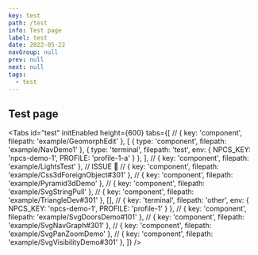 ```yaml
---
key: test
path: /test
info: Test page
label: test
date: 2022-05-22
navGroup: null
prev: null
next: null
tags:
  - test
---
```



## Test page

<Tabs
  id="test"
  initEnabled
  height={600}
  tabs={[
    // { key: 'component', filepath: 'example/GeomorphEdit' },
    [
      { type: 'component', filepath: 'example/NavDemo1' },
      { type: 'terminal', filepath: 'test', env: { NPCS_KEY: 'npcs-demo-1', PROFILE: 'profile-1-a' } },
    ],
    // { key: 'component', filepath: 'example/LightsTest' }, // ISSUE 🚧
    // { key: 'component', filepath: 'example/Css3dForeignObject#301' },
    // { key: 'component', filepath: 'example/Pyramid3dDemo' },
    // { key: 'component', filepath: 'example/SvgStringPull' },
    // { key: 'component', filepath: 'example/TriangleDev#301' },
    [],
    // { key: 'terminal', filepath: 'other', env: { NPCS_KEY: 'npcs-demo-1', PROFILE: 'profile-1' } },
    // { key: 'component', filepath: 'example/SvgDoorsDemo#101' },
    // { key: 'component', filepath: 'example/SvgNavGraph#301' },
    // { key: 'component', filepath: 'example/SvgPanZoomDemo' },
    // { key: 'component', filepath: 'example/SvgVisibilityDemo#301' },
  ]}
/>

